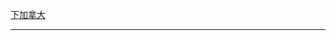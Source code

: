 {{flagicon|UK}} [[下加拿大]]<noinclude>
----
{{CAN-all}}
[[Category:加拿大旗幟模板|{{PAGENAME}}]]
[[Category:美洲国家模板|{{PAGENAME}}]]
</noinclude>